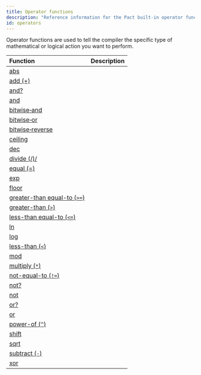 ```yaml
---
title: Operator functions
description: "Reference information for the Pact built-in operator functions."
id: operators
---
```


Operator functions are used to tell the compiler the specific type of mathematical or logical action you want to perform.

| Function | Description |
| :-------- | :----------- |
| [abs](/pact-5/operators/abs) | |
| [add (+)](/pact-5/operators/add) | |
| [and?](/pact-5/operators/and-q) | |
| [and](/pact-5/operators/and) | |
| [bitwise&#8209;and](/pact-5/operators/bitwise-and) |  |
| [bitwise&#8209;or](/pact-5/operators/bitwise-or) | |
| [bitwise&#8209;reverse](/pact-5/operators/bitwise-reverse) | |
| [ceiling](/pact-5/operators/ceiling) |  |
| [dec](/pact-5/operators/dec) |  |
| [divide (/)/](/pact-5/operators/div) | |
| [equal (=)](/pact-5/operators/eq) | |
| [exp](/pact-5/operators/exp) | |
| [floor](/pact-5/operators/floor) | |
| [greater-than equal-to (`>=`)](/pact-5/operators/geq) | |
| [greater-than (`>`)](/pact-5/operators/gt) | |
| [less-than equal-to (`<=`)](/pact-5/operators/leq) | |
| [ln](/pact-5/operators/ln) | |
| [log](/pact-5/operators/log) | |
| [less-than (`<`)](/pact-5/operators/lt) | |
| [mod](/pact-5/operators/mod) | |
| [multiply (`*`)](/pact-5/operators/mult) | |
| [not-equal-to (`!=`)](/pact-5/operators/neq) | |
| [not?](/pact-5/operators/not-q) | |
| [not](/pact-5/operators/not) | |
| [or?](/pact-5/operators/or-q) | |
| [or](/pact-5/operators/or) | |
| [power-of (`^`)](/pact-5/operators/pow) | |
| [shift](/pact-5/operators/shift) | |
| [sqrt](/pact-5/operators/sqrt) | |
| [subtract (`-`)](/pact-5/operators/sub) | |
| [xor](/pact-5/operators/xor) | |


